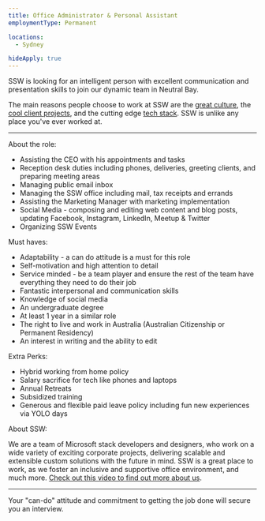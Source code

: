```yaml
---
title: Office Administrator & Personal Assistant 
employmentType: Permanent

locations: 
  - Sydney

hideApply: true
---
```

        
SSW is looking for an intelligent person with excellent communication and presentation skills to join our dynamic team in Neutral Bay.


The main reasons people choose to work at SSW are the [great culture](https://www.ssw.com.au/ssw/Company/Culture), the [cool client projects](https://www.ssw.com.au/ssw/Company/Clients), and the cutting edge [tech stack](https://www.ssw.com.au/ssw/Consulting/Default.aspx). SSW is unlike any place you've ever worked at.




---


About the role:


* Assisting the CEO with his appointments and tasks
* Reception desk duties including phones, deliveries, greeting clients, and preparing meeting areas
* Managing public email inbox
* Managing the SSW office including mail, tax receipts and errands
* Assisting the Marketing Manager with marketing implementation
* Social Media - composing and editing web content and blog posts, updating Facebook, Instagram, LinkedIn, Meetup & Twitter
* Organizing SSW Events


Must haves:


* Adaptability - a can do attitude is a must for this role
* Self-motivation and high attention to detail
* Service minded - be a team player and ensure the rest of the team have everything they need to do their job
* Fantastic interpersonal and communication skills
* Knowledge of social media
* An undergraduate degree
* At least 1 year in a similar role
* The right to live and work in Australia (Australian Citizenship or Permanent Residency)
* An interest in writing and the ability to edit


Extra Perks:


* Hybrid working from home policy
* Salary sacrifice for tech like phones and laptops
* Annual Retreats
* Subsidized training
* Generous and flexible paid leave policy including fun new experiences via YOLO days


About SSW:


We are a team of Microsoft stack developers and designers, who work on a wide variety of exciting corporate projects, delivering scalable and extensible custom solutions with the future in mind. SSW is a great place to work, as we foster an inclusive and supportive office environment, and much more. [Check out this video to find out more about us](https://youtu.be/tWuutobJtdg).




---


Your "can-do" attitude and commitment to getting the job done will secure you an interview.




